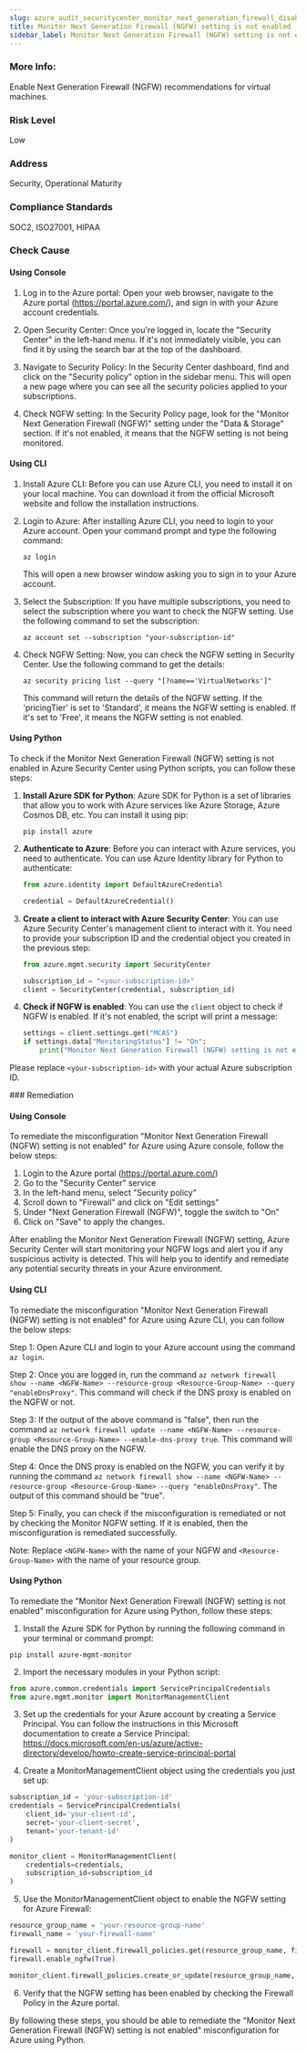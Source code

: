 ```yaml
---
slug: azure_audit_securitycenter_monitor_next_generation_firewall_disabled
title: Monitor Next Generation Firewall (NGFW) setting is not enabled
sidebar_label: Monitor Next Generation Firewall (NGFW) setting is not enabled
---
```


### More Info:

Enable Next Generation Firewall (NGFW) recommendations for virtual machines.

### Risk Level

Low

### Address

Security, Operational Maturity

### Compliance Standards

SOC2, ISO27001, HIPAA


<Tabs><Tab title='Cause'>
### Check Cause

#### Using Console

1. Log in to the Azure portal: Open your web browser, navigate to the Azure portal (https://portal.azure.com/), and sign in with your Azure account credentials.

2. Open Security Center: Once you're logged in, locate the "Security Center" in the left-hand menu. If it's not immediately visible, you can find it by using the search bar at the top of the dashboard.

3. Navigate to Security Policy: In the Security Center dashboard, find and click on the "Security policy" option in the sidebar menu. This will open a new page where you can see all the security policies applied to your subscriptions.

4. Check NGFW setting: In the Security Policy page, look for the "Monitor Next Generation Firewall (NGFW)" setting under the "Data & Storage" section. If it's not enabled, it means that the NGFW setting is not being monitored.

#### Using CLI

1. Install Azure CLI: Before you can use Azure CLI, you need to install it on your local machine. You can download it from the official Microsoft website and follow the installation instructions.

2. Login to Azure: After installing Azure CLI, you need to login to your Azure account. Open your command prompt and type the following command:
   ```
   az login
   ```
   This will open a new browser window asking you to sign in to your Azure account.

3. Select the Subscription: If you have multiple subscriptions, you need to select the subscription where you want to check the NGFW setting. Use the following command to set the subscription:
   ```
   az account set --subscription "your-subscription-id"
   ```
4. Check NGFW Setting: Now, you can check the NGFW setting in Security Center. Use the following command to get the details:
   ```
   az security pricing list --query "[?name=='VirtualNetworks']"
   ```
   This command will return the details of the NGFW setting. If the 'pricingTier' is set to 'Standard', it means the NGFW setting is enabled. If it's set to 'Free', it means the NGFW setting is not enabled.

#### Using Python

To check if the Monitor Next Generation Firewall (NGFW) setting is not enabled in Azure Security Center using Python scripts, you can follow these steps:

1. **Install Azure SDK for Python**: Azure SDK for Python is a set of libraries that allow you to work with Azure services like Azure Storage, Azure Cosmos DB, etc. You can install it using pip:
   ```
   pip install azure
   ```

2. **Authenticate to Azure**: Before you can interact with Azure services, you need to authenticate. You can use Azure Identity library for Python to authenticate:
   ```python
   from azure.identity import DefaultAzureCredential

   credential = DefaultAzureCredential()
   ```

3. **Create a client to interact with Azure Security Center**: You can use Azure Security Center's management client to interact with it. You need to provide your subscription ID and the credential object you created in the previous step:
   ```python
   from azure.mgmt.security import SecurityCenter

   subscription_id = "<your-subscription-id>"
   client = SecurityCenter(credential, subscription_id)
   ```

4. **Check if NGFW is enabled**: You can use the `client` object to check if NGFW is enabled. If it's not enabled, the script will print a message:
   ```python
   settings = client.settings.get("MCAS")
   if settings.data["MonitoringStatus"] != "On":
       print("Monitor Next Generation Firewall (NGFW) setting is not enabled.")
   ```
Please replace `<your-subscription-id>` with your actual Azure subscription ID.

</Tab>


<Tab title='Remediation'>
### Remediation

#### Using Console

To remediate the misconfiguration "Monitor Next Generation Firewall (NGFW) setting is not enabled" for Azure using Azure console, follow the below steps:

1. Login to the Azure portal (https://portal.azure.com/)
2. Go to the "Security Center" service
3. In the left-hand menu, select "Security policy"
4. Scroll down to "Firewall" and click on "Edit settings"
5. Under "Next Generation Firewall (NGFW)", toggle the switch to "On"
6. Click on "Save" to apply the changes.

After enabling the Monitor Next Generation Firewall (NGFW) setting, Azure Security Center will start monitoring your NGFW logs and alert you if any suspicious activity is detected. This will help you to identify and remediate any potential security threats in your Azure environment.

#### Using CLI

To remediate the misconfiguration "Monitor Next Generation Firewall (NGFW) setting is not enabled" for Azure using Azure CLI, you can follow the below steps:

Step 1: Open Azure CLI and login to your Azure account using the command `az login`.

Step 2: Once you are logged in, run the command `az network firewall show --name <NGFW-Name> --resource-group <Resource-Group-Name> --query "enableDnsProxy"`. This command will check if the DNS proxy is enabled on the NGFW or not.

Step 3: If the output of the above command is "false", then run the command `az network firewall update --name <NGFW-Name> --resource-group <Resource-Group-Name> --enable-dns-proxy true`. This command will enable the DNS proxy on the NGFW.

Step 4: Once the DNS proxy is enabled on the NGFW, you can verify it by running the command `az network firewall show --name <NGFW-Name> --resource-group <Resource-Group-Name> --query "enableDnsProxy"`. The output of this command should be "true".

Step 5: Finally, you can check if the misconfiguration is remediated or not by checking the Monitor NGFW setting. If it is enabled, then the misconfiguration is remediated successfully.

Note: Replace `<NGFW-Name>` with the name of your NGFW and `<Resource-Group-Name>` with the name of your resource group.

#### Using Python

To remediate the "Monitor Next Generation Firewall (NGFW) setting is not enabled" misconfiguration for Azure using Python, follow these steps:

1. Install the Azure SDK for Python by running the following command in your terminal or command prompt:
```
pip install azure-mgmt-monitor
```

2. Import the necessary modules in your Python script:
```python
from azure.common.credentials import ServicePrincipalCredentials
from azure.mgmt.monitor import MonitorManagementClient
```

3. Set up the credentials for your Azure account by creating a Service Principal. You can follow the instructions in this Microsoft documentation to create a Service Principal: https://docs.microsoft.com/en-us/azure/active-directory/develop/howto-create-service-principal-portal

4. Create a MonitorManagementClient object using the credentials you just set up:
```python
subscription_id = 'your-subscription-id'
credentials = ServicePrincipalCredentials(
    client_id='your-client-id',
    secret='your-client-secret',
    tenant='your-tenant-id'
)

monitor_client = MonitorManagementClient(
    credentials=credentials,
    subscription_id=subscription_id
)
```

5. Use the MonitorManagementClient object to enable the NGFW setting for Azure Firewall:
```python
resource_group_name = 'your-resource-group-name'
firewall_name = 'your-firewall-name'

firewall = monitor_client.firewall_policies.get(resource_group_name, firewall_name)
firewall.enable_ngfw(True)

monitor_client.firewall_policies.create_or_update(resource_group_name, firewall_name, firewall)
```

6. Verify that the NGFW setting has been enabled by checking the Firewall Policy in the Azure portal.

By following these steps, you should be able to remediate the "Monitor Next Generation Firewall (NGFW) setting is not enabled" misconfiguration for Azure using Python.




</Tab>
</Tabs>